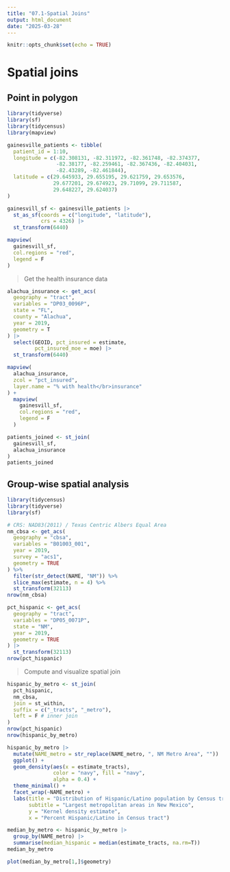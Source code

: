 ```yaml
---
title: "07.1-Spatial Joins"
output: html_document
date: "2025-03-28"
---
```


```r
knitr::opts_chunk$set(echo = TRUE)
```

# Spatial joins

## Point in polygon

```r
library(tidyverse)
library(sf)
library(tidycensus)
library(mapview)
```

```r
gainesville_patients <- tibble(
  patient_id = 1:10,
  longitude = c(-82.308131, -82.311972, -82.361748, -82.374377, 
                -82.38177, -82.259461, -82.367436, -82.404031, 
                -82.43289, -82.461844),
  latitude = c(29.645933, 29.655195, 29.621759, 29.653576, 
               29.677201, 29.674923, 29.71099, 29.711587, 
               29.648227, 29.624037)
)
```

```r
gainesvill_sf <- gainesville_patients |> 
  st_as_sf(coords = c("longitude", "latitude"),
           crs = 4326) |> 
  st_transform(6440)
```

```r
mapview(
  gainesvill_sf,
  col.regions = "red",
  legend = F
)
```

> Get the health insurance data

```r
alachua_insurance <- get_acs(
  geography = "tract",
  variables = "DP03_0096P",
  state = "FL",
  county = "Alachua",
  year = 2019, 
  geometry = T
) |> 
  select(GEOID, pct_insured = estimate, 
         pct_insured_moe = moe) |> 
  st_transform(6440)
```

```r
mapview(
  alachua_insurance,
  zcol = "pct_insured",
  layer.name = "% with health</br>insurance"
) +
  mapview(
    gainesvill_sf,
    col.regions = "red",
    legend = F
  )
```

```r
patients_joined <- st_join(
  gainesvill_sf,
  alachua_insurance
)
patients_joined
```

## Group-wise spatial analysis

```r
library(tidycensus)
library(tidyverse)
library(sf)

# CRS: NAD83(2011) / Texas Centric Albers Equal Area
nm_cbsa <- get_acs(
  geography = "cbsa",
  variables = "B01003_001",
  year = 2019,
  survey = "acs1",
  geometry = TRUE
) %>%
  filter(str_detect(NAME, "NM")) %>%
  slice_max(estimate, n = 4) %>%
  st_transform(32113)
nrow(nm_cbsa)
```

```r
pct_hispanic <- get_acs(
  geography = "tract",
  variables = "DP05_0071P",
  state = "NM",
  year = 2019,
  geometry = TRUE
) |> 
  st_transform(32113)
nrow(pct_hispanic)
```

> Compute and visualize spatial join

```r
hispanic_by_metro <- st_join(
  pct_hispanic,
  nm_cbsa,
  join = st_within,
  suffix = c("_tracts", "_metro"),
  left = F # inner join
)
nrow(pct_hispanic)
nrow(hispanic_by_metro)
```

```r
hispanic_by_metro |> 
  mutate(NAME_metro = str_replace(NAME_metro, ", NM Metro Area", "")) |> 
  ggplot() +
  geom_density(aes(x = estimate_tracts), 
               color = "navy", fill = "navy",
               alpha = 0.4) +
  theme_minimal() +
  facet_wrap(~NAME_metro) +
  labs(title = "Distribution of Hispanic/Latino population by Census tract",
       subtitle = "Largest metropolitan areas in New Mexico",
       y = "Kernel density estimate",
       x = "Percent Hispanic/Latino in Census tract")
```

```r
median_by_metro <- hispanic_by_metro |> 
  group_by(NAME_metro) |> 
  summarise(median_hispanic = median(estimate_tracts, na.rm=T))
median_by_metro
```

```r
plot(median_by_metro[1,]$geometry)
```
